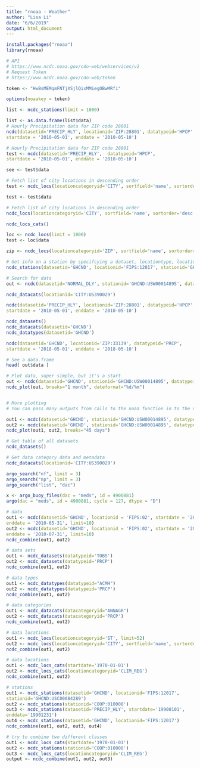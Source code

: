 ---
title: "rnoaa - Weather"
author: "Lisa Li"
date: "6/6/2019"
output: html_document
---

```{r setup, include=FALSE}
install.packages("rnoaa")
library(rnoaa)

# API
# https://www.ncdc.noaa.gov/cdo-web/webservices/v2
# Request Token
# https://www.ncdc.noaa.gov/cdo-web/token

token <- "HwBsMEMqmFNTjXSjlQixMMiegOBwMRfi"

options(noaakey = token)

list <- ncdc_stations(limit = 1000)

list <- as.data.frame(list$data)
# Hourly Precipitation data for ZIP code 28801
ncdc(datasetid='PRECIP_HLY', locationid='ZIP:28801', datatypeid='HPCP',
startdate = '2010-05-01', enddate = '2010-05-10')

# Hourly Precipitation data for ZIP code 28801
test <- ncdc(datasetid='PRECIP_HLY',  datatypeid='HPCP',
startdate = '2010-05-01', enddate = '2010-05-10')

see <- test$data

# Fetch list of city locations in descending order
test <- ncdc_locs(locationcategoryid='CITY', sortfield='name', sortorder='asc')

test <- test$data

```

```{r exploring}
# Fetch list of city locations in descending order
ncdc_locs(locationcategoryid='CITY', sortfield='name', sortorder='desc')

ncdc_locs_cats()

loc <- ncdc_locs(limit = 1000)
test <- loc$data

zip <- ncdc_locs(locationcategoryid='ZIP', sortfield='name', sortorder='desc')

# Get info on a station by specifcying a dataset, locationtype, location, and station
ncdc_stations(datasetid='GHCND', locationid='FIPS:12017', stationid='GHCND:USC00084289')

# Search for data
out <- ncdc(datasetid='NORMAL_DLY', stationid='GHCND:USW00014895', datatypeid='dly-tmax-normal', startdate = '2010-05-01', enddate = '2010-05-10')

ncdc_datacats(locationid='CITY:US390029')

ncdc(datasetid='PRECIP_HLY', locationid='ZIP:28801', datatypeid='HPCP',
startdate = '2010-05-01', enddate = '2010-05-10')

ncdc_datasets()
ncdc_datacats(datasetid='GHCND')
ncdc_datatypes(datasetid='GHCND')

ncdc(datasetid='GHCND', locationid='ZIP:33139', datatypeid='PRCP',
startdate = '2018-05-01', enddate = '2018-05-10')

# See a data.frame
head( out$data )

# Plot data, super simple, but it's a start
out <- ncdc(datasetid='GHCND', stationid='GHCND:USW00014895', datatypeid='PRCP', startdate = '2010-05-01', enddate = '2010-10-31', limit=500)
ncdc_plot(out, breaks="1 month", dateformat="%d/%m")


# More plotting
# You can pass many outputs from calls to the noaa function in to the ncdc_plot function.

out1 <- ncdc(datasetid='GHCND', stationid='GHCND:USW00014895', datatypeid='PRCP', startdate = '2010-03-01', enddate = '2010-05-31', limit=500)
out2 <- ncdc(datasetid='GHCND', stationid='GHCND:USW00014895', datatypeid='PRCP', startdate = '2010-09-01', enddate = '2010-10-31', limit=500)
ncdc_plot(out1, out2, breaks="45 days")

# Get table of all datasets
ncdc_datasets()

# Get data category data and metadata
ncdc_datacats(locationid='CITY:US390029')

argo_search("nf", limit = 3)
argo_search("np", limit = 3)
argo_search("list", "dac")

x <- argo_buoy_files(dac = "meds", id = 4900881)
argo(dac = "meds", id = 4900881, cycle = 127, dtype = "D")

# data
out1 <- ncdc(datasetid='GHCND', locationid = 'FIPS:02', startdate = '2010-05-01',
enddate = '2010-05-31', limit=10)
out2 <- ncdc(datasetid='GHCND', locationid = 'FIPS:02', startdate = '2010-07-01',
enddate = '2010-07-31', limit=10)
ncdc_combine(out1, out2)

# data sets
out1 <- ncdc_datasets(datatypeid='TOBS')
out2 <- ncdc_datasets(datatypeid='PRCP')
ncdc_combine(out1, out2)

# data types
out1 <- ncdc_datatypes(datatypeid="ACMH")
out2 <- ncdc_datatypes(datatypeid='PRCP')
ncdc_combine(out1, out2)

# data categories
out1 <- ncdc_datacats(datacategoryid="ANNAGR")
out2 <- ncdc_datacats(datacategoryid='PRCP')
ncdc_combine(out1, out2)

# data locations
out1 <- ncdc_locs(locationcategoryid='ST', limit=52)
out2 <- ncdc_locs(locationcategoryid='CITY', sortfield='name', sortorder='desc')
ncdc_combine(out1, out2)

# data locations
out1 <- ncdc_locs_cats(startdate='1970-01-01')
out2 <- ncdc_locs_cats(locationcategoryid='CLIM_REG')
ncdc_combine(out1, out2)

# stations
out1 <- ncdc_stations(datasetid='GHCND', locationid='FIPS:12017',
stationid='GHCND:USC00084289')
out2 <- ncdc_stations(stationid='COOP:010008')
out3 <- ncdc_stations(datasetid='PRECIP_HLY', startdate='19900101',
enddate='19901231')
out4 <- ncdc_stations(datasetid='GHCND', locationid='FIPS:12017')
ncdc_combine(out1, out2, out3, out4)

# try to combine two different classes
out1 <- ncdc_locs_cats(startdate='1970-01-01')
out2 <- ncdc_stations(stationid='COOP:010008')
out3 <- ncdc_locs_cats(locationcategoryid='CLIM_REG')
output <- ncdc_combine(out1, out2, out3)

```

